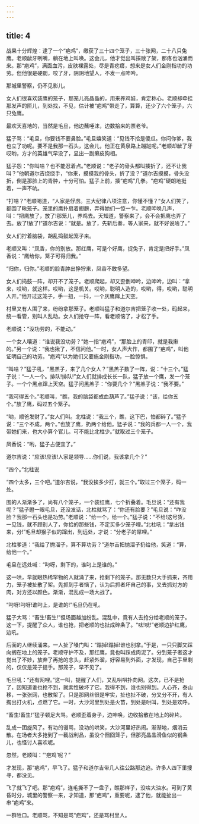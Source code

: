 ```yaml
---
---
---
```

title: 4
---



战果十分辉煌：逮了一个“疤鸡”，缴获了三十四个笼子，三十张网，二十八只兔鹰。老顺龇牙咧嘴，躺在地上叫唤。这会儿，他才觉出叫揍散了架，那疼也汹涌而来。那“疤鸡”，满面血污，皮肤裸露处，尽是青疙瘩，想来是女人们金刚指功的功劳。但他很是硬朗，咬了牙，阴阴地望人，不发一点呻吟。

那城里警察，仍不见影儿。

女人们很喜欢装鹰的笼子，那笼儿亮晶晶的，用来养鸡娃，肯定称心。老顺却牵挂那发声的匣儿，到处找，不见，估计被“疤鸡”带走了，算算，还少了六个笼子，六只兔鹰。

最欢天喜地的，当然是毛旦，他边蘸唾沫，边数拾来的票老爷。

猛子骂：“毛旦，你要钱不要鼻脸。”毛旦嬉笑道：“见钱不拾是傻瓜。你问你爹，我也立了功呢。要不是我那一石头，这会儿，他正在黄泉路上蹦跶呢。”老顺却龇了牙哎哟，方才的英雄气早没了，显出一副癞皮狗相。

猛子怨：“你叫啥？也不能忍着点。”老顺说：“老子的骨头都叫揍折了，还不让我叫？”他朝道尔吉绕绕手，“你来，摸摸我的骨头，折了没？”道尔吉摸摸，骨头没折，倒是那脸上的青肿，十分可怕。猛子上前，揍“疤鸡”几拳。“疤鸡”硬朗地挺着，一声不吭。

“打啥？”老顺喝道，“人家是俘虏。三大纪律八项注意，你懂不懂？”女人们笑了，都围了瞅笼子。笼里的鹰扑扇着翅膀，弄得她们一惊一乍。老顺呻唤几声，叫：“把鹰放了，放了!那笼儿，养鸡去。天知道，警察来了，会不会把鹰也弄了去。放了!放了!”道尔吉说：“就是。放了，先斩后奏，等人家来，就不好说啥了。”

女人们拧着脑袋，胡乱捣鼓起笼子来。

老顺又叫：“凤香，你的别放。那红鹰，可是个好鹰，捉兔子，肯定是把好手。”凤香说：“鹰给你，笼子可得归我。”

“归你，归你。”老顺的脸青肿出狰狞来，凤香不敢多望。

女人们捣鼓一阵，却开不了笼子。老顺爬起，却又歪倒呻吟，边呻吟，边叫：“拿来，哎哟，就这样。哎哟，这是机关。哎哟，聪明人造的，哎哟，得，哎哟，聪明人开。”他开过这笼子，手一扭，一抖，一个灰鹰蹿上天空。

村里又有人围了来，纷纷拿那笼子。老顺叫猛子和道尔吉把笼子收一处，码起来，统一看管，别叫人乱动。女人们抢夺一阵，看老顺恼了，才松了手。

老顺说：“没功劳的，不能动。”

一个女人嚷道：“谁说我没功劳？”她一指“疤鸡”，“那脸上的青印，就是我揪的。”另一个说：“我也揪了，不信问他。”一时，女人声大作，都围了“疤鸡”，叫他证明自己的功劳。“疤鸡”以为她们又要施金刚指功，一脸惊惧。

“叫啥？”猛子吼，“黑羔子，来了几个女人？”黑羔子数了一阵，说：“十三个。”猛子说：“一人一个。排队!排队!”女人们就排成长长一队，猛子放一个鹰，发一个笼子。一个个黑点蹿上天空。猛子问黑羔子：“你要几个？”黑羔子说：“我不要。”

“我可得五个。”老顺叫，“瞧，我的脑袋都成血葫芦了。”猛子说：“该，给你五个。”放了鹰，码过五个笼子。

“哟，顺爸发财了。”女人们叫。北柱说：“我三个，瞧，这下巴，怕都碎了。”猛子说：“三个不成，两个。”也放了鹰，扔两个给他。猛子说：“我的兵都一人一个，我带她们来，也大小算个官儿。可不能比北柱少。”就取过三个笼子。

凤香说：“哟，猛子占便宜了。”

道尔吉说：“应该!应该!人家是领导……你们说，我该拿几个？”

“四个。”北柱说

“四个太多，三个吧。”道尔吉说，“我没挨多少打，就三个。”取过三个笼子，码一处。

围的人渐渐多了，尚有八个笼子，一个装红鹰，七个折叠着。毛旦说：“还有我呢？”猛子瞪一眼毛旦，还没发话，北柱就骂了：“你还有脸要？”毛旦说：“咋没脸？我那一石头也是功劳。”老顺说：“给一个，给一个。”猛子说：“不给!这号货，一见钱，就不顾别人了，你拾的那些钱，不定买多少笼子哩。”北柱吼：“拿出钱来，分!”毛旦却猴子似的蹿出，到远处，才说：“分老子的屌哩。”

北柱爹道：“我给了抛溜子，算不算功劳？”道尔吉把抛溜子扔给他，笑道：“算，给他一个。”

毛旦在远处喊：“叼呀，剩下的，谁叼上是谁的。”

这一哄，早就眼热稀罕物的人就涌了来，抢剩下的笼子。那无数只大手抓来，齐用力，笼子被扯散了架。先抓到手者恼了，认为后抓者坏自己的事，又去抓对方的肉，对方还以颜色。渐渐，混乱成一场大战了。

“叼呀!叼呀!谁叼上，是谁的!”毛旦仍在吼。

猛子大骂：“畜生!畜生!”但场面越加纷乱。混乱中，竟有人去抢分给老顺的笼子。这一下，提醒了众人，谁也抢，把老顺的也扯成碎条了。“呔!呔!”老顺边护红鹰，边吼。

后面的人继续涌来。一人扯了嗓门叫：“蹋掉!蹋掉!谁也别拿。”于是，一只只脚又踩向搁在地上的笼子。老顺守护不及，那红鹰，竟也叫踩成肉泥了。分到笼子者这才觉出了不妙，放弃了再抢的念头，赶紧外溜，好容易到外面，才发现，自己手里剩的，仅仅是笼子提手。那笼子，早不见了。

毛旦吼：“还有网哩。”这一叫，提醒了人们，又乱哄哄扑向网。这次，已不是抢了，因知道谁也抢不到，就索性破坏了它。我得不到，谁也别得到。人心齐，泰山移，一张张网，也散架了。只是那网丝很是牢实，扯也扯不破，分又分不开，有人掏出打火机，点燃了它。一时，大沙河里到处是火苗，到处是哄叫，到处是欢呼。

“畜生!畜生!”猛子顿足大骂。老顺歪着身子，边呻唤，边收拾散在地上的碎片。

乱成一团旋风了。有功的谩骂，没功的哄笑，大沙河里好热闹。渐渐地，烟消云散。在场者大多抢到了一截战利品，虽没个囫囵笼子，但那亮晶晶滑鱼似的钢条儿，也怪讨人喜欢呢。

忽然，老顺叫：“‘疤鸡’呢？”

才发现，那“疤鸡”，早飞了。猛子和道尔吉带几人往公路那边追。许多人四下里搜寻，都没见。

飞了就飞了吧。那“疤鸡”，连毛撕不了一盘子，瞧那样子，没啥大油水。可到了黄昏时分，城里的警察一来，才知道，那“疤鸡”，重要呢，逮了他，就能扯出一串“疤鸡”来。

一群牲口。老顺骂，不知是骂“疤鸡”，还是骂村里人。